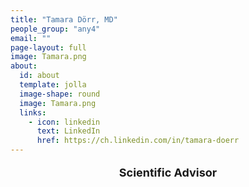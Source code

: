 ```yaml
---
title: "Tamara Dörr, MD"
people_group: "any4"
email: ""
page-layout: full
image: Tamara.png
about: 
  id: about
  template: jolla
  image-shape: round
  image: Tamara.png
  links:
    - icon: linkedin
      text: LinkedIn
      href: https://ch.linkedin.com/in/tamara-doerr
---
```


<div style="text-align: center;">
  <p style="font-size: 18px; font-weight: bold;">Scientific Advisor</p>
</div>
